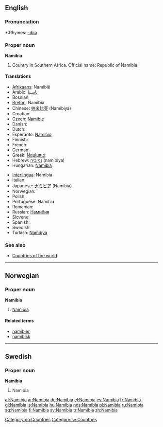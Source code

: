 ==English==

===Pronunciation===
*:Rhymes: [[Rhymes:English:-ɪbiə|-ɪbiə]]

===Proper noun===
'''Namibia'''

# Country in Southern Africa. Official name: Republic of Namibia.

====Translations====
{{top}}
*[[Afrikaans]]: Namibië
*Arabic: [[ناميبيا]]
* Bosnian: {{t-|bs|Namibija|f}}
*[[Breton]]: Namibia
*Chinese: [[纳米比亚]] (Namibiya)
*Croatian: {{t-|hr|Namibija|f}}
* Czech: [[Namibie]] {{f}}
* Danish: {{t-|da|Namibia}}
* Dutch: {{t-|nl|Namibië}}
*Esperanto: [[Namibio]]
* Finnish: {{t+|fi|Namibia}}
* French: {{t+|fr|Namibie|f}}
* German: {{t+|de|Namibia}}
*Greek: [[Ναμίμπια]]
*Hebrew: [[נמיביה]] (namíbiya) {{f}}
*Hungarian: [[Namíbia]]
{{mid}}
*[[Interlingua]]: Namibia
* Italian: {{t-|it|Namibia}}
*Japanese: [[ナミビア]] (Namibia)
* Norwegian: {{t-|no|Namibia}}
* Polish: {{t+|pl|Namibia}}
*Portuguese: Namíbia
* Romanian: {{t-|ro|Namibia|f}}
*Russian: [[Намибия]]
* Slovene: {{t+|sl|Namibija|f}}
* Spanish: {{t+|es|Namibia}}
* Swedish: {{t+|sv|Namibia}}
*Turkish: [[Namibya]]
{{bottom}}

===See also===
* [[Appendix:Countries of the world|Countries of the world]]

----

==Norwegian==

===Proper noun===
'''Namibia'''

# [[#English|Namibia]]

====Related terms====
*[[namibier]]
*[[namibisk]]

[[Category:no:Countries]]

----

==Swedish==

===Proper noun===
'''Namibia'''

# Namibia

[[Category:sv:Countries]]

[[af:Namibia]]
[[ar:Namibia]]
[[de:Namibia]]
[[el:Namibia]]
[[es:Namibia]]
[[fr:Namibia]]
[[gl:Namibia]]
[[is:Namibia]]
[[hu:Namibia]]
[[nds:Namibia]]
[[pl:Namibia]]
[[ru:Namibia]]
[[sq:Namibia]]
[[fi:Namibia]]
[[sv:Namibia]]
[[tr:Namibia]]
[[zh:Namibia]]